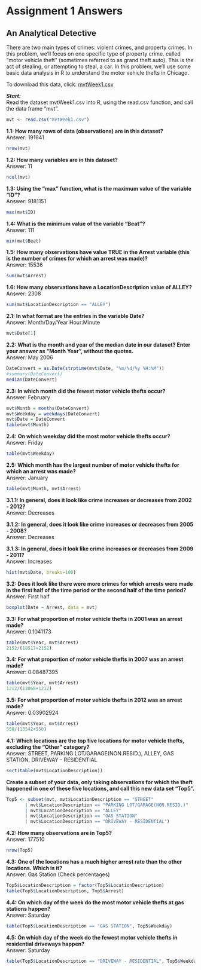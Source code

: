 # Assignment 1 Answers {.unnumbered}

## An Analytical Detective

There are two main types of crimes: violent crimes, and property crimes. In this problem, we'll focus on one specific type of property crime, called "motor vehicle theft" (sometimes referred to as grand theft auto). This is the act of stealing, or attempting to steal, a car. In this problem, we'll use some basic data analysis in R to understand the motor vehicle thefts in Chicago.

To download this data, click: [mvtWeek1.csv](https://courses.edx.org/assets/courseware/v1/96f9b8f751467da3a4b8a5be33e32905/asset-v1:MITx+15.071x+2T2020+type@asset+block/mvtWeek1.csv)

***Start:***\
Read the dataset mvtWeek1.csv into R, using the read.csv function, and call the data frame "mvt".

```r
mvt <- read.csv("mvtWeek1.csv")
```

**1.1: How many rows of data (observations) are in this dataset?**\
Answer: 191641
```r
nrow(mvt)
```

**1.2: How many variables are in this dataset?**\
Answer: 11
```r
ncol(mvt)
```

**1.3: Using the "max" function, what is the maximum value of the variable "ID"?**\
Answer: 9181151
```r
max(mvt$ID)
```

**1.4: What is the minimum value of the variable "Beat"?**\
Answer: 111
```r
min(mvt$Beat)
```

**1.5: How many observations have value TRUE in the Arrest variable (this is the number of crimes for which an arrest was made)?**\
Answer: 15536
```r
sum(mvt$Arrest)
```

**1.6: How many observations have a LocationDescription value of ALLEY?**\
Answer: 2308
```r
sum(mvt$LocationDescription == "ALLEY")
```

**2.1: In what format are the entries in the variable Date?**\
Answer: Month/Day/Year Hour:Minute
```r
mvt$Date[1]
```

**2.2: What is the month and year of the median date in our dataset? Enter your answer as "Month Year", without the quotes.**\
Answer: May 2006
```r
DateConvert = as.Date(strptime(mvt$Date, "%m/%d/%y %H:%M"))
#summary(DateConvert)
median(DateConvert)
```

**2.3: In which month did the fewest motor vehicle thefts occur?**\
Answer: February
```r
mvt$Month = months(DateConvert)
mvt$Weekday = weekdays(DateConvert)
mvt$Date = DateConvert
table(mvt$Month)
```

**2.4: On which weekday did the most motor vehicle thefts occur?**\
Answer: Friday
```r
table(mvt$Weekday)
```

**2.5: Which month has the largest number of motor vehicle thefts for which an arrest was made?**\
Answer: January
```r
table(mvt$Month, mvt$Arrest)
```

**3.1.1: In general, does it look like crime increases or decreases from 2002 - 2012?**\
Answer: Decreases
  
**3.1.2: In general, does it look like crime increases or decreases from 2005 - 2008?**\
Answer: Decreases
  
**3.1.3: In general, does it look like crime increases or decreases from 2009 - 2011?**\
Answer: Increases
```r
hist(mvt$Date, breaks=100)
```

**3.2: Does it look like there were more crimes for which arrests were made in the first half of the time period or the second half of the time period?**\
Answer: First half
```r
boxplot(Date ~ Arrest, data = mvt)
```

**3.3: For what proportion of motor vehicle thefts in 2001 was an arrest made?**\
Answer: 0.1041173
```r
table(mvt$Year, mvt$Arrest)
2152/(18517+2152)
```

**3.4: For what proportion of motor vehicle thefts in 2007 was an arrest made?**\
Answer: 0.08487395
```r
table(mvt$Year, mvt$Arrest)
1212/(13068+1212)
```

**3.5: For what proportion of motor vehicle thefts in 2012 was an arrest made?**\
Answer: 0.03902924
```r
table(mvt$Year, mvt$Arrest)
550/(13542+550)
```

**4.1: Which locations are the top five locations for motor vehicle thefts, excluding the "Other" category?**\
Answer: STREET, PARKING LOT/GARAGE(NON.RESID.), ALLEY, GAS STATION, DRIVEWAY - RESIDENTIAL
```r
sort(table(mvt$LocationDescription))
```

**Create a subset of your data, only taking observations for which the theft happened in one of these five locations, and call this new data set "Top5".**
```r
Top5 <- subset(mvt, mvt$LocationDescription == "STREET"
       | mvt$LocationDescription == "PARKING LOT/GARAGE(NON.RESID.)" 
       | mvt$LocationDescription == "ALLEY"
       | mvt$LocationDescription == "GAS STATION"
       | mvt$LocationDescription == "DRIVEWAY - RESIDENTIAL")
```


**4.2: How many observations are in Top5?**\
Answer: 177510
```r
nrow(Top5)
```

**4.3: One of the locations has a much higher arrest rate than the other locations. Which is it?**\
Answer: Gas Station (Check percentages)
```r
Top5$LocationDescription = factor(Top5$LocationDescription)
table(Top5$LocationDescription, Top5$Arrest)
```

**4.4: On which day of the week do the most motor vehicle thefts at gas stations happen?**\
Answer: Saturday
```r
table(Top5$LocationDescription == "GAS STATION", Top5$Weekday)
```

**4.5: On which day of the week do the fewest motor vehicle thefts in residential driveways happen?**\
Answer: Saturday
```r
table(Top5$LocationDescription == "DRIVEWAY - RESIDENTIAL", Top5$Weekday)
```